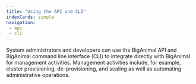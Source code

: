 ```yaml
---
title: "Using the API and CLI"
indexCards: simple
navigation:
 - api
 - cli
---
```


System administrators and developers can use the BigAnimal API and BigAnimal command line interface (CLI) to integrate directly with BigAnimal for management activities. Management activities include, for example, cluster provisioning, de-provisioning, and scaling as well as automating administrative operations.
